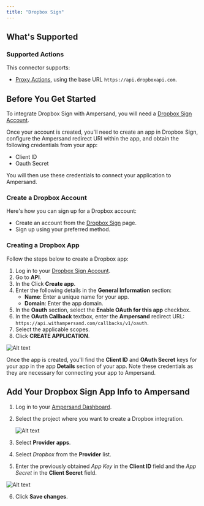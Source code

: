 ```yaml
---
title: "Dropbox Sign"
---
```


## What's Supported

### Supported Actions

This connector supports:
- [Proxy Actions](/define-integrations/proxy-actions), using the base URL `https://api.dropboxapi.com`.

## Before You Get Started

To integrate Dropbox Sign with Ampersand, you will need a [Dropbox Sign Account](https://sign.dropbox.com/).

Once your account is created, you'll need to create an app in Dropbox Sign, configure the Ampersand redirect URI within the app, and obtain the following credentials from your app:

- Client ID
- Oauth Secret

You will then use these credentials to connect your application to Ampersand.

### Create a Dropbox Account

Here's how you can sign up for a Dropbox account:

- Create an account from the [Dropbox Sign](https://sign.dropbox.com/) page.
- Sign up using your preferred method.

### Creating a Dropbox App

Follow the steps below to create a Dropbox app:

1. Log in to your [Dropbox Sign Account](https://app.hellosign.com/).
2. Go to **API**.
3. In the Click **Create app**.
4. Enter the following details in the **General Information** section:
    - **Name**: Enter a unique name for your app.
    - **Domain**: Enter the app domain. 
5. In the **Oauth** section, select the **Enable OAuth for this app** checkbox.
6. In the **OAuth Callback** textbox, enter the **Ampersand** redirect URL: `https://api.withampersand.com/callbacks/v1/oauth`.
7. Select the applicable scopes. 
8. Click **CREATE APPLICATION**.

![Alt text](/images/provider-guides/dropboxsign.gif)



Once the app is created, you'll find the **Client ID** and **OAuth Secret** keys for your app in the app **Details** section of your app. Note these credentials as they are necessary for connecting your app to Ampersand.


## Add Your Dropbox Sign App Info to Ampersand

1. Log in to your [Ampersand Dashboard](https://dashboard.withampersand.com).

2. Select the project where you want to create a Dropbox integration.

   ![Alt text](/images/provider-guides/dd47b7a-Ampersand.png)

3. Select **Provider apps**.

4. Select _Dropbox_ from the **Provider** list.

5. Enter the previously obtained _App Key_ in the **Client ID** field and the _App Secret_ in the **Client Secret** field.

![Alt text](/images/provider-guides/dropboxsign-amp.gif)


6. Click **Save changes**.
